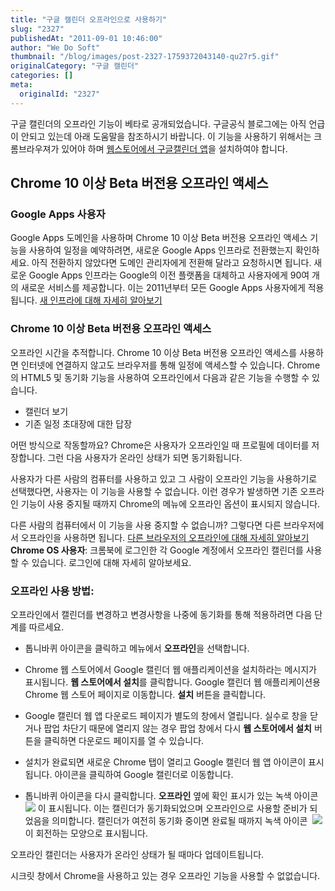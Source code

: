 ```yaml
---
title: "구글 캘린더 오프라인으로 사용하기"
slug: "2327"
publishedAt: "2011-09-01 10:46:00"
author: "We Do Soft"
thumbnail: "/blog/images/post-2327-1759372043140-qu27r5.gif"
originalCategory: "구글 캘린더"
categories: []
meta:
  originalId: "2327"
---
```


구글 캘린더의 오프라인 기능이 베타로 공개되었습니다. 구글공식 블로그에는 아직 언급이 안되고 있는데 아래 도움말을 참조하시기 바랍니다. 이 기능을 사용하기 위해서는 크롬브라우져가 있어야 하며 [웹스토어에서 구글캘린더 앱](https://chrome.google.com/webstore/detail/ejjicmeblgpmajnghnpcppodonldlgfn)을 설치하여야 합니다.

[](http://blog.wedosoft.net/)

## Chrome 10 이상 Beta 버전용 오프라인 액세스

### Google Apps 사용자

Google Apps 도메인을 사용하며 Chrome 10 이상 Beta 버전용 오프라인 액세스 기능을 사용하여 일정을 예약하려면, 새로운 Google Apps 인프라로 전환했는지 확인하세요. 아직 전환하지 않았다면 도메인 관리자에게 전환해 달라고 요청하시면 됩니다.
새로운 Google Apps 인프라는 Google의 이전 플랫폼을 대체하고 사용자에게 90여 개의 새로운 서비스를 제공합니다. 이는 2011년부터 모든 Google Apps 사용자에게 적용됩니다.
[새 인프라에 대해 자세히 알아보기](http://www.google.com/support/a/bin/topic.py?topic=28917)

### Chrome 10 이상 Beta 버전용 오프라인 액세스

오프라인 시간을 추적합니다. Chrome 10 이상 Beta 버전용 오프라인 액세스를 사용하면 인터넷에 연결하지 않고도 브라우저를 통해 일정에 액세스할 수 있습니다.
Chrome의 HTML5 및 동기화 기능을 사용하여 오프라인에서 다음과 같은 기능을 수행할 수 있습니다.

- 캘린더 보기
- 기존 일정 초대장에 대한 답장

어떤 방식으로 작동할까요? Chrome은 사용자가 오프라인일 때 프로필에 데이터를 저장합니다. 그런 다음 사용자가 온라인 상태가 되면 동기화됩니다.

사용자가 다른 사람의 컴퓨터를 사용하고 있고 그 사람이 오프라인 기능을 사용하기로 선택했다면, 사용자는 이 기능을 사용할 수 없습니다. 이런 경우가 발생하면 기존 오프라인 기능이 사용 중지될 때까지 Chrome의 메뉴에 오프라인 옵션이 표시되지 않습니다.

다른 사람의 컴퓨터에서 이 기능을 사용 중지할 수 없습니까? 그렇다면 다른 브라우저에서 오프라인을 사용하면 됩니다. [다른 브라우저의 오프라인에 대해 자세히 알아보기](http://www.google.com/support/calendar/bin/answer.py?answer=141742)
**Chrome OS 사용자**: 크롬북에 로그인한 각 Google 계정에서 오프라인 캘린더를 사용할 수 있습니다. 로그인에 대해 자세히 알아보세요.

### 오프라인 사용 방법:

[](http://blog.wedosoft.net/)오프라인에서 캘린더를 변경하고 변경사항을 나중에 동기화를 통해 적용하려면 다음 단계를 따르세요.

- 톱니바퀴 아이콘을 클릭하고 메뉴에서 **오프라인**을 선택합니다.
- Chrome 웹 스토어에서 Google 캘린더 웹 애플리케이션을 설치하라는 메시지가 표시됩니다. **웹 스토어에서 설치**를 클릭합니다.
Google 캘린더 웹 애플리케이션용 Chrome 웹 스토어 페이지로 이동합니다. **설치** 버튼을 클릭합니다.
- Google 캘린더 웹 앱 다운로드 페이지가 별도의 창에서 열립니다. 실수로 창을 닫거나 팝업 차단기 때문에 열리지 않는 경우 팝업 창에서 다시 **웹 스토어에서 설치** 버튼을 클릭하면 다운로드 페이지를 열 수 있습니다.

- 설치가 완료되면 새로운 Chrome 탭이 열리고 Google 캘린더 웹 앱 아이콘이 표시됩니다. 아이콘을 클릭하여 Google 캘린더로 이동합니다.
- 톱니바퀴 아이콘을 다시 클릭합니다. **오프라인** 옆에 확인 표시가 있는 녹색 아이콘 
![](/blog/images/post-2327-1759372043140-qu27r5.gif)
이 표시됩니다. 이는 캘린더가 동기화되었으며 오프라인으로 사용할 준비가 되었음을 의미합니다. 캘린더가 여전히 동기화 중이면 완료될 때까지 녹색 아이콘 
![](/blog/images/post-2327-1759372043214-z2c124.gif)
이 회전하는 모양으로 표시됩니다.

오프라인 캘린더는 사용자가 온라인 상태가 될 때마다 업데이트됩니다.

시크릿 창에서 Chrome을 사용하고 있는 경우 오프라인 기능을 사용할 수 없없습니다.
